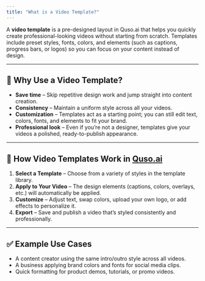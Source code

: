 ```yaml
---
title: "What is a Video Template?"
---
```


A **video template** is a pre-designed layout in Quso.ai that helps you quickly create professional-looking videos without starting from scratch. Templates include preset styles, fonts, colors, and elements (such as captions, progress bars, or logos) so you can focus on your content instead of design.

---

## 🎥 Why Use a Video Template?

- **Save time** – Skip repetitive design work and jump straight into content creation.
- **Consistency** – Maintain a uniform style across all your videos.
- **Customization** – Templates act as a starting point; you can still edit text, colors, fonts, and elements to fit your brand.
- **Professional look** – Even if you’re not a designer, templates give your videos a polished, ready-to-publish appearance.

---

## 📌 How Video Templates Work in [Quso.ai](http://Quso.ai)

1. **Select a Template** – Choose from a variety of styles in the template library.
2. **Apply to Your Video** – The design elements (captions, colors, overlays, etc.) will automatically be applied.
3. **Customize** – Adjust text, swap colors, upload your own logo, or add effects to personalize it.
4. **Export** – Save and publish a video that’s styled consistently and professionally.

---

## ✅ Example Use Cases

- A content creator using the same intro/outro style across all videos.
- A business applying brand colors and fonts for social media clips.
- Quick formatting for product demos, tutorials, or promo videos.